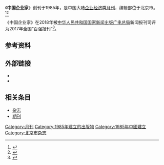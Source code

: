 {{Infobox magazine
| title = 中国企业家 
| image_file = 
| image_size = 
| image_caption =
| editor = 
| editor_title =  
| staff_writer =  
| founder =  
| frequency = 月刊
| circulation = 
| category = 企业经济
| company = 经济日报报业集团（主管单位）
| 出版者= [[经济日报|经济日报]]社（主办单位）
| firstdate = 1985
| 创刊地区= [[中国大陆|中国大陆]]
| 总部所在地   =北京市
| language = [[中文|中文]]
| website = [http://www.iceo.com.cn/ iceo.com.cn]
| issn = 1003-5087
| CN   = 11-1269/F
}}
《'''中国企业家'''》创刊于1985年，是中国大陆[[企业经济|企业经济]]类[[杂志#出版|月刊]]，编辑部位于北京市。<ref name="知网1">{{Cite web|title=中国企业家|url=https://navi.cnki.net/knavi/JournalDetail?pcode=CJFD&pykm=ZGQY|accessdate=2021-02-02|work=navi.cnki.net|publisher=[[中国知网|中国知网]]}}</ref><ref name="维普1">{{Cite web|title=中国企业家 - 维普中文期刊|url=http://www.cqvip.com/qikan/Detail.aspx?gch=94251X|accessdate=2021-02-02|author=|date=|format=|publisher=[[维普|维普]]|language=}}</ref>

《中国企业家》在2018年被[[中华人民共和国国家新闻出版广电总局|中华人民共和国国家新闻出版广电总局]]新闻报刊司评为2017年全国“百强报刊”<ref>{{Cite web|title=2017年全国“百强报刊”推荐名单开始公示|url=http://www.ce.cn/culture/gd/201801/16/t20180116_27756145.shtml|accessdate=2021-02-10|author=赵新乐（中国新闻出版广电报）|date=2018-01-16|format=|work=www.ce.cn|publisher=[[中国经济网|中国经济网]]|language=|archive-date=2020-11-05|archive-url=https://web.archive.org/web/20201105014543/http://www.ce.cn/culture/gd/201801/16/t20180116_27756145.shtml|dead-url=no}}</ref>。
== 参考资料 ==
{{reflist|2}}

== 外部链接 ==

* {{官网|http://www.iceo.com.cn/|name=中国企业家网}}
* {{Sinaweibo|id=cne}}

== 相关条目 ==

* [[杂志|杂志]]
* [[期刊|期刊]]

{{pub-stub}}
{{全国百强报刊}}

[[Category:月刊|Category:月刊]]
[[Category:1985年建立的出版物|Category:1985年建立的出版物]]
[[Category:1985年中國建立|Category:1985年中國建立]]
[[Category:北京市杂志|Category:北京市杂志]]
